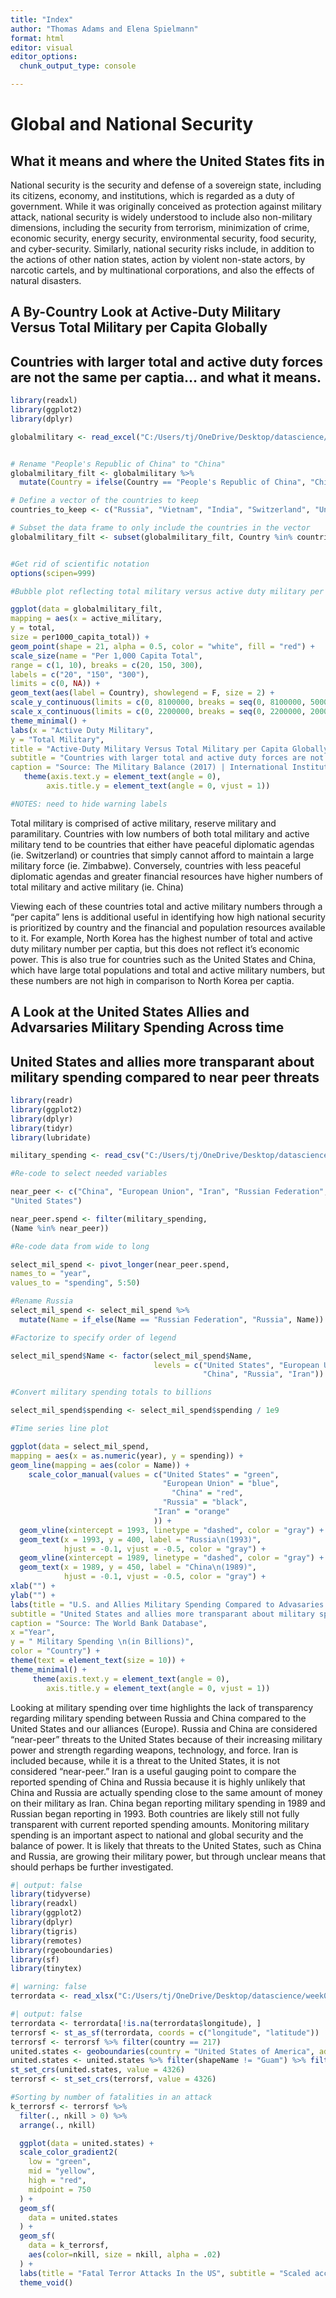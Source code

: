 ```yaml
---
title: "Index"
author: "Thomas Adams and Elena Spielmann"
format: html
editor: visual
editor_options: 
  chunk_output_type: console

---
```


# Global and National Security

## What it means and where the United States fits in

National security is the security and defense of a sovereign state, including its citizens, economy, and institutions, which is regarded as a duty of government. While it was originally conceived as protection against military attack, national security is widely understood to include also non-military dimensions, including the security from terrorism, minimization of crime, economic security, energy security, environmental security, food security, and cyber-security. Similarly, national security risks include, in addition to the actions of other nation states, action by violent non-state actors, by narcotic cartels, and by multinational corporations, and also the effects of natural disasters.

## A By-Country Look at Active-Duty Military Versus Total Military per Capita Globally

## Countries with larger total and active duty forces are not the same per captia... and what it means. 

```r

library(readxl)
library(ggplot2)
library(dplyr)

globalmilitary <- read_excel("C:/Users/tj/OneDrive/Desktop/datascience/week04/assignment04/globalmilitary.xlsx")


# Rename "People's Republic of China" to "China"
globalmilitary_filt <- globalmilitary %>% 
  mutate(Country = ifelse(Country == "People's Republic of China", "China", Country))

# Define a vector of the countries to keep
countries_to_keep <- c("Russia", "Vietnam", "India", "Switzerland", "United States of America", "Iran", "China", "North Korea", "Ukraine", "Pakistan", "Thailand", "Cuba", "Brazil", "Zimbabwe")

# Subset the data frame to only include the countries in the vector
globalmilitary_filt <- subset(globalmilitary_filt, Country %in% countries_to_keep)


#Get rid of scientific notation
options(scipen=999)

#Bubble plot reflecting total military versus active duty military per capita.

ggplot(data = globalmilitary_filt,
mapping = aes(x = active_military,
y = total,
size = per1000_capita_total)) +
geom_point(shape = 21, alpha = 0.5, color = "white", fill = "red") +
scale_size(name = "Per 1,000 Capita Total",
range = c(1, 10), breaks = c(20, 150, 300),
labels = c("20", "150", "300"),
limits = c(0, NA)) +
geom_text(aes(label = Country), showlegend = F, size = 2) +
scale_y_continuous(limits = c(0, 8100000, breaks = seq(0, 8100000, 500000))) +
scale_x_continuous(limits = c(0, 2200000, breaks = seq(0, 2200000, 200000))) +
theme_minimal() +
labs(x = "Active Duty Military",
y = "Total Military", 
title = "Active-Duty Military Versus Total Military per Capita Globally",
subtitle = "Countries with larger total and active duty forces are not the same per captia.",
caption = "Source: The Military Balance (2017) | International Institute of Strategic Studies") +
   theme(axis.text.y = element_text(angle = 0),
        axis.title.y = element_text(angle = 0, vjust = 1))

#NOTES: need to hide warning labels

```

Total military is comprised of active military, reserve military and paramilitary. Countries with low numbers of both total military and active military tend to be countries that either have peaceful diplomatic agendas (ie. Switzerland) or countries that simply cannot afford to maintain a large military force (ie. Zimbabwe). Conversely, countries with less peaceful diplomatic agendas and greater financial resources have higher numbers of total military and active military (ie. China)

Viewing each of these countries total and active military numbers through a "per capita" lens is additional useful in identifying how high national security is prioritized by country and the financial and population resources available to it. For example, North Korea has the highest number of total and active duty military number per captia, but this does not reflect it's economic power. This is also true for countries such as the United States and China, which have large total populations and total and active military numbers, but these numbers are not high in comparison to North Korea per captia. 

## A Look at the United States Allies and Advarsaries Military Spending Across time

## United States and allies more transparant about military spending compared to near peer threats

```r

library(readr)
library(ggplot2)
library(dplyr)
library(tidyr)
library(lubridate)

military_spending <- read_csv("C:/Users/tj/OneDrive/Desktop/datascience/week04/assignment04/military_spending.csv")

#Re-code to select needed variables

near_peer <- c("China", "European Union", "Iran", "Russian Federation",
"United States")

near_peer.spend <- filter(military_spending,
(Name %in% near_peer))

#Re-code data from wide to long

select_mil_spend <- pivot_longer(near_peer.spend,
names_to = "year",
values_to = "spending", 5:50)

#Rename Russia
select_mil_spend <- select_mil_spend %>% 
  mutate(Name = if_else(Name == "Russian Federation", "Russia", Name))

#Factorize to specify order of legend

select_mil_spend$Name <- factor(select_mil_spend$Name, 
                                levels = c("United States", "European Union", 
                                           "China", "Russia", "Iran"))

#Convert military spending totals to billions

select_mil_spend$spending <- select_mil_spend$spending / 1e9

#Time series line plot

ggplot(data = select_mil_spend,
mapping = aes(x = as.numeric(year), y = spending)) +
geom_line(mapping = aes(color = Name)) +
    scale_color_manual(values = c("United States" = "green",
                                  "European Union" = "blue",
                                    "China" = "red", 
                                  "Russia" = "black",
                                "Iran" = "orange"
                                )) +
  geom_vline(xintercept = 1993, linetype = "dashed", color = "gray") +
  geom_text(x = 1993, y = 400, label = "Russia\n(1993)", 
            hjust = -0.1, vjust = -0.5, color = "gray") +
  geom_vline(xintercept = 1989, linetype = "dashed", color = "gray") +
  geom_text(x = 1989, y = 450, label = "China\n(1989)", 
            hjust = -0.1, vjust = -0.5, color = "gray") +
xlab("") +
ylab("") +
labs(title = "U.S. and Allies Military Spending Compared to Advasaries \nMilitary Spending Across Time",
subtitle = "United States and allies more transparant about military spending \ncompared to near peer threats",
caption = "Source: The World Bank Database",
x ="Year",
y = " Military Spending \n(in Billions)",
color = "Country") +
theme(text = element_text(size = 10)) +
theme_minimal() +
     theme(axis.text.y = element_text(angle = 0),
        axis.title.y = element_text(angle = 0, vjust = 1))

```

Looking at military spending over time highlights the lack of transparency regarding military spending between Russia and China compared to the United States and our alliances (Europe). Russia and China are considered “near-peer” threats to the United States because of their increasing military power and strength regarding weapons, technology, and force. Iran is included because, while it is a threat to the United States, it is not considered “near-peer.” Iran is a useful gauging point to compare the reported spending of China and Russia because it is highly unlikely that China and Russia are actually spending close to the same amount of money on their military as Iran. China began reporting military spending in 1989 and Russian began reporting in 1993. Both countries are likely still not fully transparent with current reported spending amounts. Monitoring military spending is an important aspect to national and global security and the balance of power. It is likely that threats to the United States, such as China and Russia, are growing their military power, but through unclear means that should perhaps be further investigated.

```r
#| output: false
library(tidyverse)
library(readxl)
library(ggplot2)
library(dplyr)
library(tigris)
library(remotes)
library(rgeoboundaries)
library(sf)
library(tinytex)
```
```r
#| warning: false
terrordata <- read_xlsx("C:/Users/tj/OneDrive/Desktop/datascience/week04/assignment04/globalterror.xlsx")
```
```r
#| output: false
terrordata <- terrordata[!is.na(terrordata$longitude), ]
terrorsf <- st_as_sf(terrordata, coords = c("longitude", "latitude"))
terrorsf <- terrorsf %>% filter(country == 217)
united.states <- geoboundaries(country = "United States of America", adm_lvl = "adm1", type = "SSCGS")
united.states <- united.states %>% filter(shapeName != "Guam") %>% filter(shapeName != "Commonwealth of the Northern Mariana Islands") %>% filter(shapeName != "American Samoa") %>% filter(shapeName != "Alaska")
st_set_crs(united.states, value = 4326)
terrorsf <- st_set_crs(terrorsf, value = 4326)
```
```r
#Sorting by number of fatalities in an attack
k_terrorsf <- terrorsf %>%
  filter(., nkill > 0) %>%
  arrange(., nkill)

  ggplot(data = united.states) +
  scale_color_gradient2(
    low = "green",
    mid = "yellow",
    high = "red",
    midpoint = 750
  ) +
  geom_sf(
    data = united.states
  ) +
  geom_sf(
    data = k_terrorsf,
    aes(color=nkill, size = nkill, alpha = .02) 
  ) + 
  labs(title = "Fatal Terror Attacks In the US", subtitle = "Scaled according to Fatalities", color = "Deaths", size = "Deaths", caption = "Source: START Global Terrorism Database") +
  theme_void()
  ```